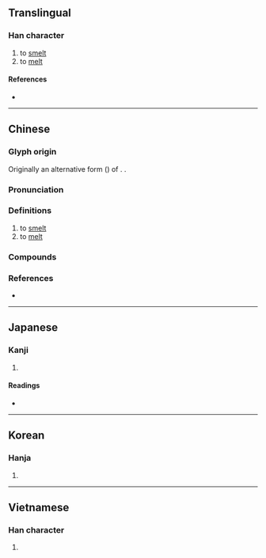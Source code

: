 {{also|煬|炀}}
{{character info}}
==Translingual==

===Han character===
{{Han char|rn=86|rad=火|as=06|sn=10|four=98851|canj=FTQ|ids=⿰火羊}}

# to [[smelt]]
# to [[melt]]

====References====
* {{Han ref|kx=0669.200|dkj=18990|dj=1078.230|hdz=32200.200|uh=70CA|ud=28874|bh=AF4C|bd=44876}}

----

==Chinese==
{{zh-forms}}

===Glyph origin===
{{Han etym}}
Originally an alternative form ({{zh-l|異體字}}) of {{zh-l|煬}}. {{Han compound|火|羊|ls=psc|c1=s|c2=p|t1=flame}}.

===Pronunciation===
{{zh-pron
|m=yáng,yàng
|m_note=yàng - from {{w|Wu Chinese}}, used in Mainland pronunciation of {{zh-l|打烊}}
|c=joeng4,joeng6
|mn=iûⁿ
|mc=y
|oc=y
|cat=v
}}

===Definitions===
{{zh-hanzi}}

# to [[smelt]]
# to [[melt]]

===Compounds===
{{zh-der|打烊}}

===References===
* {{R:yue:mfccd}}

----

==Japanese==

===Kanji===
{{ja-kanji|grade=|rs=火06}}

# {{rfdef|ja|sort=火06}}

====Readings====
* {{ja-readings|on=[[よう]] (yō)|kun=[[あぶる]] (aburu), [[やく]] (yaku)}}

----

==Korean==

===Hanja===
{{ko-hanja|hangeul=양|eumhun=|rv=yang|mr=yang|y=yang}}

# {{rfdef|ko|sort=火06}}

----

==Vietnamese==

===Han character===
{{vi-readings|rs=火06| hanviet = rang}}

# {{rfdef|vi|sort=火06}}